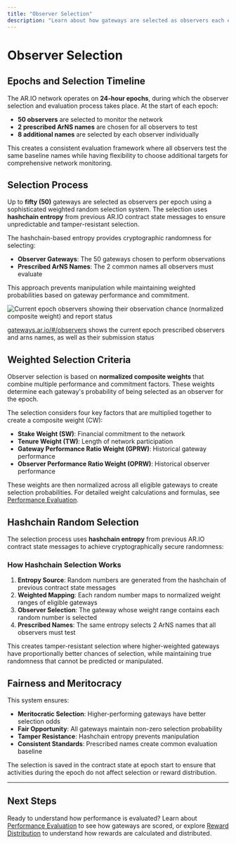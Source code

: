 ```yaml
---
title: "Observer Selection"
description: "Learn about how gateways are selected as observers each epoch and how ArNS names are chosen using weighted random selection and Hashchain entropy"
---
```


# Observer Selection

## Epochs and Selection Timeline

The AR.IO network operates on **24-hour epochs**, during which the observer selection and evaluation process takes place. At the start of each epoch:

- **50 observers** are selected to monitor the network
- **2 prescribed ArNS names** are chosen for all observers to test
- **8 additional names** are selected by each observer individually

This creates a consistent evaluation framework where all observers test the same baseline names while having flexibility to choose additional targets for comprehensive network monitoring.

## Selection Process

Up to **fifty (50)** gateways are selected as observers per epoch using a sophisticated weighted random selection system. The selection uses **hashchain entropy** from previous AR.IO contract state messages to ensure unpredictable and tamper-resistant selection.

The hashchain-based entropy provides cryptographic randomness for selecting:
- **Observer Gateways**: The 50 gateways chosen to perform observations
- **Prescribed ArNS Names**: The 2 common names all observers must evaluate

This approach prevents manipulation while maintaining weighted probabilities based on gateway performance and commitment.

![Current epoch observers showing their observation chance (normalized composite weight) and report status](/observers.png)

<p style={{textAlign: "center", fontStyle: "italic", width: "80%", margin: "0.5rem auto"}}>
  <a href="https://gateways.ar.io/#/observers" target="_blank" rel="noopener noreferrer">gateways.ar.io/#/observers</a> shows the current epoch prescribed observers and arns names, as well as their submission status
</p>

## Weighted Selection Criteria

Observer selection is based on **normalized composite weights** that combine multiple performance and commitment factors. These weights determine each gateway's probability of being selected as an observer for the epoch.

The selection considers four key factors that are multiplied together to create a composite weight (CW):

- **Stake Weight (SW)**: Financial commitment to the network
- **Tenure Weight (TW)**: Length of network participation  
- **Gateway Performance Ratio Weight (GPRW)**: Historical gateway performance
- **Observer Performance Ratio Weight (OPRW)**: Historical observer performance

These weights are then normalized across all eligible gateways to create selection probabilities. For detailed weight calculations and formulas, see [Performance Evaluation](/learn/oip/performance-evaluation).

## Hashchain Random Selection

The selection process uses **hashchain entropy** from previous AR.IO contract state messages to achieve cryptographically secure randomness:

### How Hashchain Selection Works
1. **Entropy Source**: Random numbers are generated from the hashchain of previous contract state messages
2. **Weighted Mapping**: Each random number maps to normalized weight ranges of eligible gateways
3. **Observer Selection**: The gateway whose weight range contains each random number is selected
4. **Prescribed Names**: The same entropy selects 2 ArNS names that all observers must test

This creates tamper-resistant selection where higher-weighted gateways have proportionally better chances of selection, while maintaining true randomness that cannot be predicted or manipulated.

## Fairness and Meritocracy

This system ensures:
- **Meritocratic Selection**: Higher-performing gateways have better selection odds
- **Fair Opportunity**: All gateways maintain non-zero selection probability
- **Tamper Resistance**: Hashchain entropy prevents manipulation
- **Consistent Standards**: Prescribed names create common evaluation baseline

The selection is saved in the contract state at epoch start to ensure that activities during the epoch do not affect selection or reward distribution.


---

## Next Steps

Ready to understand how performance is evaluated? Learn about [Performance Evaluation](/learn/oip/performance-evaluation) to see how gateways are scored, or explore [Reward Distribution](/learn/oip/reward-distribution) to understand how rewards are calculated and distributed.